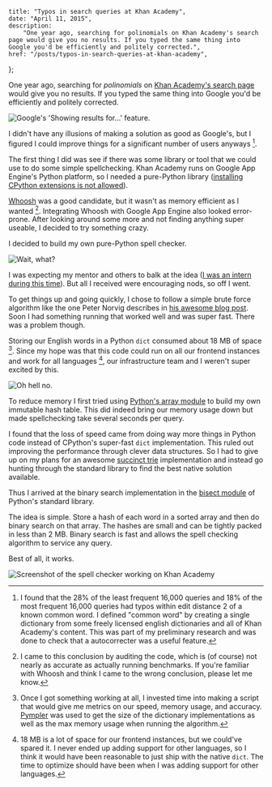     title: "Typos in search queries at Khan Academy",
    date: "April 11, 2015",
    description:
        "One year ago, searching for polinomials on Khan Academy's search page would give you no results. If you typed the same thing into Google you'd be efficiently and politely corrected.",
    href: "/posts/typos-in-search-queries-at-khan-academy",
};


One year ago, searching for _polinomials_ on [Khan Academy's search page](https://www.khanacademy.org/search) would give you no results. If you typed the same thing into Google you'd be efficiently and politely corrected.

<img
    src="/images/showing_results_for.png"
    alt="Google's 'Showing results for...' feature."
/>

I didn't have any illusions of making a solution as good as Google's, but I figured I could improve things for a significant number of users anyways [^1].

The first thing I did was see if there was some library or tool that we could use to do some simple spellchecking. Khan Academy runs on Google App Engine's Python platform, so I needed a pure-Python library ([installing CPython extensions is not allowed](https://cloud.google.com/appengine/docs/python/#Python_Pure_Python)).

[Whoosh](https://pypi.python.org/pypi/Whoosh/) was a good candidate, but it wasn't as memory efficient as I wanted [^2]. Integrating Whoosh with Google App Engine also looked error-prone. After looking around some more and not finding anything super useable, I decided to try something crazy.

I decided to build my own pure-Python spell checker.

<img src="/images/wat.png" alt="Wait, what?" className="small-image" />

I was expecting my mentor and others to balk at the idea ([I was an intern during this time](https://www.khanacademy.org/careers/interns)). But all I received were encouraging nods, so off I went.

To get things up and going quickly, I chose to follow a simple brute force algorithm like the one Peter Norvig describes in [his awesome blog post](http://norvig.com/spell-correct.html). Soon I had something running that worked well and was super fast. There was a problem though.

Storing our English words in a Python `dict` consumed about 18 MB of space [^3]. Since my hope was that this code could run on all our frontend instances and work for all languages [^4], our infrastructure team and I weren't super excited by this.

<img src="/images/oh-hell-no.gif" alt="Oh hell no." className="small-image" />

To reduce memory I first tried using [Python's array module](https://docs.python.org/2/library/array.html) to build my own immutable hash table. This did indeed bring our memory usage down but made spellchecking take several seconds per query.

I found that the loss of speed came from doing way more things in Python code instead of CPython's super-fast `dict` implementation. This ruled out improving the performance through clever data structures. So I had to give up on my plans for an awesome [succinct trie](http://stevehanov.ca/blog/index.php?id=120) implementation and instead go hunting through the standard library to find the best native solution available.

Thus I arrived at the binary search implementation in the [bisect module](https://docs.python.org/2/library/bisect.html) of Python's standard library.

The idea is simple. Store a hash of each word in a sorted array and then do binary search on that array. The hashes are small and can be tightly packed in less than 2 MB. Binary search is fast and allows the spell checking algorithm to service any query.

Best of all, it works.

<img
    src="/images/khan-academy-correction.png"
    alt="Screenshot of the spell checker working on Khan Academy"
/>

[^1]: I found that the 28% of the least frequent 16,000 queries and 18% of the most frequent 16,000 queries had typos within edit distance 2 of a known common word. I defined "common word" by creating a single dictionary from some freely licensed english dictionaries and all of Khan Academy's content. This was part of my preliminary research and was done to check that a autocorrecter was a useful feature.

[^2]: I came to this conclusion by auditing the code, which is (of course) not nearly as accurate as actually running benchmarks. If you're familiar with Whoosh and think I came to the wrong conclusion, please let me know.

[^3]: Once I got something working at all, I invested time into making a script that would give me metrics on our speed, memory usage, and accuracy. [Pympler](https://github.com/pympler/pympler) was used to get the size of the dictionary implementations as well as the max memory usage when running the algorithm.

[^4]: 18 MB is a lot of space for our frontend instances, but we could've spared it. I never ended up adding support for other languages, so I think it would have been reasonable to just ship with the native `dict`. The time to optimize should have been when I was adding support for other languages.
